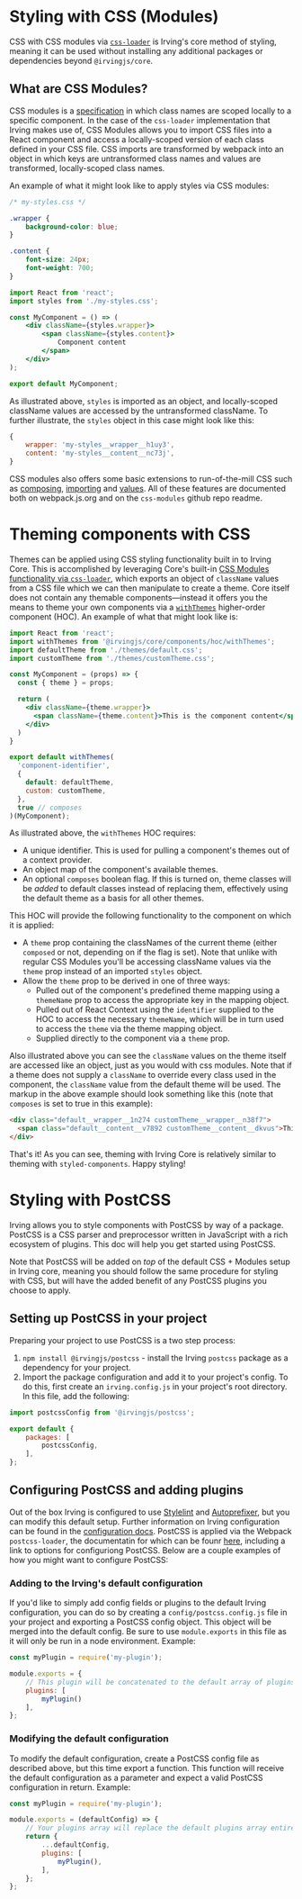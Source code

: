 <Meta title="Styling|CSS Modules and PostCSS" />

# Styling with CSS (Modules)
CSS with CSS modules via [`css-loader`](https://webpack.js.org/loaders/css-loader/#modules) is Irving's core method of styling, meaning it can be used without installing any additional packages or dependencies beyond `@irvingjs/core`.

## What are CSS Modules?
CSS modules is a [specification](https://github.com/css-modules/css-modules) in which class names are scoped locally to a specific component. In the case of the `css-loader` implementation that Irving makes use of, CSS Modules allows you to import CSS files into a React component and access a locally-scoped version of each class defined in your CSS file. CSS imports are transformed by webpack into an object in which keys are untransformed class names and values are transformed, locally-scoped class names.

An example of what it might look like to apply styles via CSS modules:
```css
/* my-styles.css */

.wrapper {
    background-color: blue;
}

.content {
    font-size: 24px;
    font-weight: 700;
}
```

```jsx
import React from 'react';
import styles from './my-styles.css';

const MyComponent = () => (
    <div className={styles.wrapper}>
        <span className={styles.content}>
            Component content
        </span>
    </div>
);

export default MyComponent;
```

As illustrated above, `styles` is imported as an object, and locally-scoped className values are accessed by the untransformed className. To further illustrate, the `styles` object in this case might look like this:

```js
{
    wrapper: 'my-styles__wrapper__h1uy3',
    content: 'my-styles__content__nc73j',
}
```

CSS modules also offers some basic extensions to run-of-the-mill CSS such as [composing](https://webpack.js.org/loaders/css-loader/#composing), [importing](https://webpack.js.org/loaders/css-loader/#importing) and [values](https://webpack.js.org/loaders/css-loader/#values). All of these features are documented both on webpack.js.org and on the `css-modules` github repo readme.


# Theming components with CSS
Themes can be applied using CSS styling functionality built in to Irving Core. This is accomplished by leveraging Core's built-in [CSS Modules functionality via `css-loader`](https://webpack.js.org/loaders/css-loader/#modules), which exports an object of `className` values from a CSS file which we can then manipulate to create a theme. Core itself does not contain any themable components—instead it offers you the means to theme your own components via a [`withThemes`](https://github.com/alleyinteractive/irving/blob/master/packages/core/components/hoc/withThemes.js) higher-order component (HOC). An example of what that might look like is:

```jsx
import React from 'react';
import withThemes from '@irvingjs/core/components/hoc/withThemes';
import defaultTheme from './themes/default.css';
import customTheme from './themes/customTheme.css';

const MyComponent = (props) => {
  const { theme } = props;

  return (
    <div className={theme.wrapper}>
      <span className={theme.content}>This is the component content</span>
    </div>
  )
}

export default withThemes(
  'component-identifier',
  {
    default: defaultTheme,
    custom: customTheme,
  },
  true // composes
)(MyComponent);
```

As illustrated above, the `withThemes` HOC requires:
* A unique identifier. This is used for pulling a component's themes out of a context provider.
* An object map of the component's available themes.
* An optional `composes` boolean flag. If this is turned on, theme classes will be _added_ to default classes instead of replacing them, effectively using the default theme as a basis for all other themes.

This HOC will provide the following functionality to the component on which it is applied:
* A `theme` prop containing the classNames of the current theme (either `composed` or not, depending on if the flag is set). Note that unlike with regular CSS Modules you'll be accessing className values via the `theme` prop instead of an imported `styles` object.
* Allow the `theme` prop to be derived in one of three ways:
  * Pulled out of the component's predefined theme mapping using a `themeName` prop to access the appropriate key in the mapping object.
  * Pulled out of React Context using the `identifier` supplied to the HOC to access the necessary `themeName`, which will be in turn used to access the `theme` via the theme mapping object.
  * Supplied directly to the component via a `theme` prop.

Also illustrated above you can see the `className` values on the theme itself are accessed like an object, just as you would with css modules. Note that if a theme does not supply a `className` to override every class used in the component, the `className` value from the default theme will be used. The markup in the above example should look something like this (note that `composes` is set to true in this example):

```html
<div class="default__wrapper__1n274 customTheme__wrapper__n38f7">
  <span class="default__content__v7892 customTheme__content__dkvus">This is the component content</span>
</div>
```

That's it! As you can see, theming with Irving Core is relatively similar to theming with `styled-components`. Happy styling!

# Styling with PostCSS
Irving allows you to style components with PostCSS by way of a package. PostCSS is a CSS parser and preprocessor written in JavaScript with a rich ecosystem of plugins. This doc will help you get started using PostCSS.

Note that PostCSS will be added on _top_ of the default CSS + Modules setup in Irving core, meaning you should follow the same procedure for styling with CSS, but will have the added benefit of any PostCSS plugins you choose to apply.

## Setting up PostCSS in your project
Preparing your project to use PostCSS is a two step process:
1. `npm install @irvingjs/postcss` - install the Irving `postcss` package as a dependency for your project.
2. Import the package configuration and add it to your project's config. To do this, first create an `irving.config.js` in your project's root directory. In this file, add the following:
```js
import postcssConfig from '@irvingjs/postcss';

export default {
    packages: [
        postcssConfig,
    ],
};
```

## Configuring PostCSS and adding plugins
Out of the box Irving is configured to use [Stylelint](https://stylelint.io/) and [Autoprefixer](https://github.com/postcss/autoprefixer), but you can modify this default setup. Further information on Irving configuration can be found in the [configuration docs](http://localhost:6006/?path=/docs/configuration-irving-config-js--page#postcss-configuration). PostCSS is applied via the Webpack `postcss-loader`, the documentatin for which can be founr [here](https://webpack.js.org/loaders/postcss-loader/#postcssoptions), including a link to options for configuriong PostCSS. Below are a couple examples of how you might want to configure PostCSS:

### Adding to the Irving's default configuration
If you'd like to simply add config fields or plugins to the default Irving configuration, you can do so by creating a `config/postcss.config.js` file in your project and exporting a PostCSS config object. This object will be merged into the default config. Be sure to use `module.exports` in this file as it will only be run in a node environment. Example:

```js
const myPlugin = require('my-plugin');

module.exports = {
    // This plugin will be concatenated to the default array of plugins.
    plugins: [
        myPlugin()
    ],
};
```

### Modifying the default configuration
To modify the default configuration, create a PostCSS config file as described above, but this time export a function. This function will receive the default configuration as a parameter and expect a valid PostCSS configuration in return. Example:

```js
const myPlugin = require('my-plugin');

module.exports = (defaultConfig) => {
    // Your plugins array will replace the default plugins array entirely.
    return {
        ...defaultConfig,
        plugins: [
            myPlugin(),
        ],
    };
};
```
